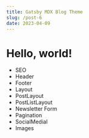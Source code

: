 ```yaml
---
title: Gatsby MDX Blog Theme
slug: /post-6
date: 2023-04-09
---
```

# Hello, world!

- SEO
- Header
- Footer
- Layout
- PostLayout
- PostListLayout
- Newsletter Form
- Pagination
- SocialMedial
- Images

